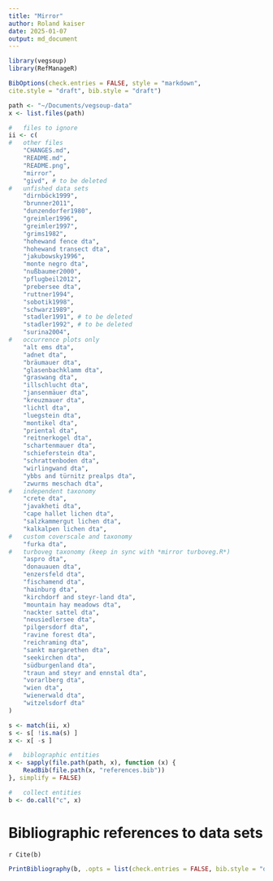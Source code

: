 ```yaml
---
title: "Mirror"
author: Roland kaiser
date: 2025-01-07
output: md_document
---
```


<!--
%\VignetteEngine{knitr::knitr}
%\VignetteIndexEntry{RMarkdown Citations - Alphabetic Style}
-->

```r
library(vegsoup)
library(RefManageR)

BibOptions(check.entries = FALSE, style = "markdown",
cite.style = "draft", bib.style = "draft")

path <- "~/Documents/vegsoup-data"
x <- list.files(path)

#	files to ignore
ii <- c(
#	other files
	"CHANGES.md",
	"README.md",
	"README.png",	
	"mirror",
	"givd",	# to be deleted
#	unfished data sets
	"dirnböck1999",
	"brunner2011",
	"dunzendorfer1980",
	"greimler1996",
	"greimler1997",
	"grims1982",
	"hohewand fence dta",
	"hohewand transect dta",
	"jakubowsky1996",
	"monte negro dta",
	"nußbaumer2000",
	"pflugbeil2012",
	"prebersee dta",
	"ruttner1994",
	"sobotik1998",
	"schwarz1989",
	"stadler1991", # to be deleted
	"stadler1992", # to be deleted
	"surina2004",
#	occurrence plots only
	"alt ems dta",
	"adnet dta",
	"bräumauer dta",
	"glasenbachklamm dta",
	"graswang dta",
	"illschlucht dta",
	"jansenmäuer dta",
	"kreuzmauer dta",
	"lichtl dta",
	"luegstein dta",
	"montikel dta",
	"priental dta",
	"reitnerkogel dta",
	"schartenmauer dta",
	"schieferstein dta",
	"schrattenboden dta",
	"wirlingwand dta",
	"ybbs and türnitz prealps dta",
	"zwurms meschach dta",	
#	independent taxonomy
	"crete dta",
	"javakheti dta",
	"cape hallet lichen dta",
	"salzkammergut lichen dta",
	"kalkalpen lichen dta",
#	custom coverscale and taxonomy
	"furka dta",		
#	turboveg taxonomy (keep in sync with *mirror turboveg.R*)
	"aspro dta",
	"donauauen dta",
	"enzersfeld dta",
	"fischamend dta",	
	"hainburg dta",
	"kirchdorf and steyr-land dta",
	"mountain hay meadows dta",
	"nackter sattel dta",
	"neusiedlersee dta",
	"pilgersdorf dta",
	"ravine forest dta",	
	"reichraming dta",
	"sankt margarethen dta",
	"seekirchen dta",	
	"südburgenland dta",
	"traun and steyr and ennstal dta",
	"vorarlberg dta",
	"wien dta",
	"wienerwald dta",
	"witzelsdorf dta"
)

s <- match(ii, x)
s <- s[ !is.na(s) ]
x <- x[ -s ]

#	biblographic entities
x <- sapply(file.path(path, x), function (x) {
	ReadBib(file.path(x, "references.bib"))	
}, simplify = FALSE)

#	collect entities
b <- do.call("c", x)
```

Bibliographic references to data sets
=====================================
`r Cite(b)`  


```r
PrintBibliography(b, .opts = list(check.entries = FALSE, bib.style = "draft"))
```